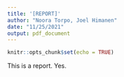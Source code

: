 ```yaml
---
title: '[REPORT]'
author: "Noora Torpo, Joel Himanen"
date: "11/25/2021"
output: pdf_document
---
```


```r
knitr::opts_chunk$set(echo = TRUE)
```

This is a report. Yes.
